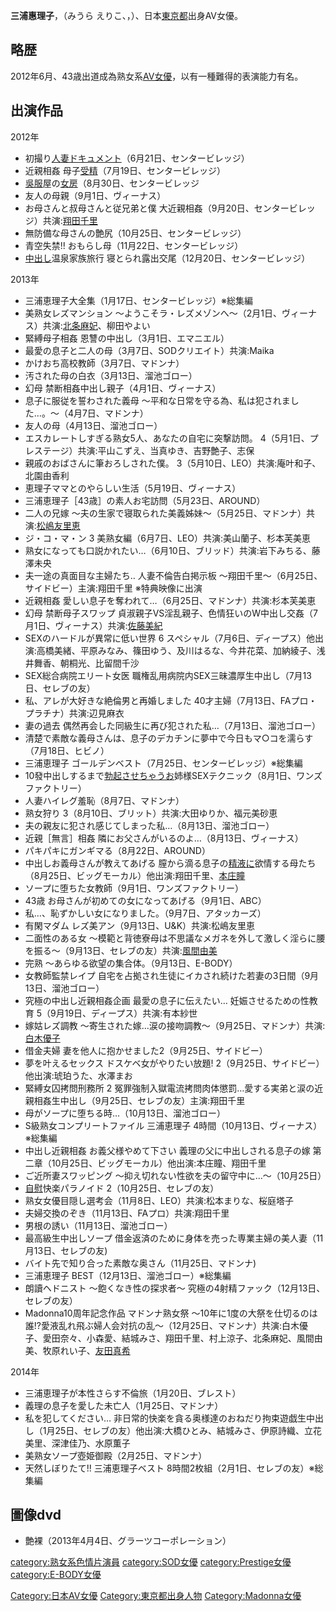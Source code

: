{{Distinguish|三浦理惠子}}
{{AV女優|
|モデル名=三浦惠理子
|ふりがな= みうら えりこ
|画像ファイル=
|画像コメント=
|別名=
|愛称=
|生年=1969
|生月=3
|生日=3
|出身地={{JPN}}[[東京都|東京都]]
|血液型=O
|時点=2012年
|身長=162
|体重=
|バスト=88
|ウエスト=63
|ヒップ=87
|カップ=F
|股下=
|靴=
|身体備考=
|ジャンル=[[AV|AV]]
|AV出演期間=2012年 - 
|専属契約= [[Madonna_(公司)|Madonna]] （2014年1月 - 2014年7月）
|活動備考= 
|他の活動=
|その他=
}}
'''三浦惠理子'''，（みうら えりこ、，{{bd|1969年|3月3日|||}}）、日本[[東京都|東京都]]出身AV女優。

==略歴==
2012年6月、43歳出道成為熟女系[[AV女優|AV女優]]，以有一種難得的表演能力有名。

==出演作品==
2012年
*初撮り[[人妻|人妻]]ドキュメント（6月21日、センタービレッジ）
*近親相姦 母子[[受精|受精]]（7月19日、センタービレッジ）
*[[吳服|吳服]]屋の[[女房|女房]]（8月30日、センタービレッジ
*友人の母親（9月1日、ヴィーナス）
*お母さんと叔母さんと従兄弟と僕 大近親相姦（9月20日、センタービレッジ）共演:[[翔田千里|翔田千里]]
*無防備な母さんの艶尻（10月25日、センタービレッジ）
*青空失禁!! おもらし母（11月22日、センタービレッジ）
*[[中出|中出]]し温泉家族旅行 寝とられ露出交尾（12月20日、センタービレッジ）

2013年
*三浦恵理子大全集（1月17日、センタービレッジ）※総集編
*美熟女レズマンション 〜ようこそラ・レズメゾンへ〜（2月1日、ヴィーナス）共演:[[北条麻妃|北条麻妃]]、柳田やよい
*緊縛母子相姦 恩讐の中出し（3月1日、エマニエル）
*最愛の息子と二人の母（3月7日、SODクリエイト）共演:Maika
*かけおち高校教師（3月7日、マドンナ）
*汚された母の白衣（3月13日、溜池ゴロー）
*幻母 禁断相姦中出し親子（4月1日、ヴィーナス）
*息子に服従を誓わされた義母 〜平和な日常を守る為、私は犯されました…。〜（4月7日、マドンナ）
*友人の母（4月13日、溜池ゴロー）
*エスカレートしすぎる熟女5人、あなたの自宅に突撃訪問。 4（5月1日、プレステージ）共演:平山こずえ、当真ゆき、吉野艶子、志保
*親戚のおばさんに筆おろしされた僕。 3（5月10日、LEO）共演:庵叶和子、北園由香利
*恵理子ママとのやらしい生活（5月19日、ヴィーナス）
*三浦恵理子［43歳］の素人お宅訪問（5月23日、AROUND）
*二人の兄嫁 〜夫の生家で寝取られた美義姊妹〜（5月25日、マドンナ）共演:[[松嶋友里恵|松嶋友里恵]]
*ジ・コ・マ・ン 3 美熟女編（6月7日、LEO）共演:美山蘭子、杉本芙美恵
*熟女になっても口説かれたい…（6月10日、ブリッド）共演:岩下みちる、藤澤未央
*夫一途の真面目な主婦たち‥ 人妻不倫告白掲示板 〜翔田千里〜（6月25日、サイドビー）主演:翔田千里 ※特典映像に出演
*近親相姦 愛しい息子を奪われて…（6月25日、マドンナ）共演:杉本芙美恵
*幻母 禁断母子スワップ 貞淑親子VS淫乱親子、色情狂いのW中出し交姦（7月1日、ヴィーナス）共演:[[佐藤美紀|佐藤美紀]]
*SEXのハードルが異常に低い世界 6 スペシャル（7月6日、ディープス）他出演:高橋美緒、平原みなみ、篠田ゆう、及川はるな、今井花菜、加納綾子、浅井舞香、朝桐光、比留間千沙
*SEX総合病院エリート女医 職権乱用病院内SEX三昧濃厚生中出し（7月13日、セレブの友）
*私、アレが大好きな絶倫男と再婚しました 40才主婦（7月13日、FAプロ・プラチナ）共演:辺見麻衣
*妻の過去 偶然再会した同級生に再び犯された私…（7月13日、溜池ゴロー）
*清楚で素敵な義母さんは、息子のデカチンに夢中で今日もマ○コを濡らす（7月18日、ヒビノ）
*三浦恵理子 ゴールデンベスト（7月25日、センタービレッジ）※総集編
*10發中出しするまで[[勃起|勃起]]させちゃうお姉様SEXテクニック（8月1日、ワンズファクトリー）
*人妻ハイレグ羞恥（8月7日、マドンナ）
*熟女狩り 3（8月10日、ブリット）共演:大田ゆりか、福元美砂恵
*夫の親友に犯され感じてしまった私…（8月13日、溜池ゴロー）
*近親［無言］相姦 隣にお父さんがいるのよ…（8月13日、ヴィーナス）
*パキパキにガンギマる（8月22日、AROUND）
*中出しお義母さんが教えてあげる 膣から滴る息子の[[精液|精液]]に欲情する母たち（8月25日、ビッグモーカル）他出演:翔田千里、[[本庄瞳|本庄瞳]]
*ソープに堕ちた女教師（9月1日、ワンズファクトリー）
*43歳 お母さんが初めての女になってあげる（9月1日、ABC）
*私…、恥ずかしい女になりました。（9月7日、アタッカーズ）
*有閑マダム レズ美アン（9月13日、U&K）共演:松嶋友里恵
*二面性のある女 〜模範と背徳寮母は不思議なメガネを外して激しく淫らに腰を振る〜（9月13日、セレブの友）共演:[[風間由美|風間由美]]
*完熟 〜あらゆる欲望の集合体。（9月13日、E-BODY）
*女教師監禁レイプ 自宅を占拠され生徒にイカされ続けた若妻の3日間（9月13日、溜池ゴロー）
*究極の中出し近親相姦企画 最愛の息子に伝えたい… 妊娠させるための性教育 5（9月19日、ディープス）共演:有本紗世
*嫁姑レズ調教 〜寄生された嫁…涙の接吻調教〜（9月25日、マドンナ）共演:[[白木優子|白木優子]]
*借金夫婦 妻を他人に抱かせました2（9月25日、サイドビー）
*夢を叶えるセックス ドスケベ女がやりたい放題! 2（9月25日、サイドビー）他出演:琥珀うた、水澤まお
*緊縛女囚拷問刑務所 2 冤罪強制入獄電流拷問肉体懲罰…愛する実弟と涙の近親相姦生中出し（9月25日、セレブの友）主演:翔田千里
*母がソープに堕ちる時…（10月13日、溜池ゴロー）
*S級熟女コンプリートファイル 三浦恵理子 4時間（10月13日、ヴィーナス）※総集編
*中出し近親相姦 お義父様やめて下さい 義理の父に中出しされる息子の嫁 第二章（10月25日、ビッグモーカル）他出演:本庄瞳、翔田千里
*ご近所妻スワッピング 〜抑え切れない性欲を夫の留守中に…〜（10月25日）
*[[自慰|自慰]]快楽パラノイド 2（10月25日、セレブの友）
*熟女女優目隠し選考会（11月8日、LEO）共演:松本まりな、桜庭塔子
*夫婦交換のぞき（11月13日、FAプロ）共演:翔田千里
*男根の誘い（11月13日、溜池ゴロー）
*最高級生中出しソープ 借金返済のために身体を売った専業主婦の美人妻（11月13日、セレブの友)
*バイト先で知り合った素敵な奥さん（11月25日、マドンナ)
*三浦恵理子 BEST（12月13日、溜池ゴロー）※総集編
*朗讀ヘドニスト 〜飽くなき性の探求者〜 究極の4射精ファック（12月13日、セレブの友）
*Madonna10周年記念作品 マドンナ熟女祭 〜10年に1度の大祭を仕切るのは誰!?愛液乱れ飛ぶ婦人会対抗の乱〜（12月25日、マドンナ）共演:白木優子、愛田奈々、小森愛、結城みさ、翔田千里、村上涼子、北条麻妃、風間由美、牧原れい子、[[友田真希|友田真希]]

2014年
*三浦恵理子が本性さらす不倫旅（1月20日、ブレスト）
*義理の息子を愛した未亡人（1月25日、マドンナ）
*私を犯してください… 非日常的快楽を貪る奥様達のおねだり拘束遊戯生中出し（1月25日、セレブの友）他出演:大橋ひとみ、結城みさ、伊原詩織、立花美里、深津佳乃、水原薫子
*美熟女ソープ壺姫御殿（2月25日、マドンナ）
*天然しぼりたて!! 三浦恵理子ベスト 8時間2枚組（2月1日、セレブの友）※総集編

==圖像dvd==
*艶裸（2013年4月4日、グラーツコーポレーション）


{{DEFAULTSORT:Miura Eriko}}
[[Category:日本AV女優|Category:日本AV女優]]
[[Category:東京都出身人物|Category:東京都出身人物]]
[[category:熟女系色情片演員|category:熟女系色情片演員]]
[[category:SOD女優|category:SOD女優]]
[[Category:Madonna女優|Category:Madonna女優]]
[[category:Prestige女優|category:Prestige女優]]
[[category:E-BODY女優|category:E-BODY女優]]